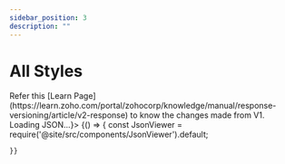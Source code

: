 ```yaml
---
sidebar_position: 3
description: ""
---
```



# All Styles

<Tabs>
<TabItem value="cellStyle" label="Cell Styles Definition" default>
Refer this [Learn Page](https://learn.zoho.com/portal/zohocorp/knowledge/manual/response-versioning/article/v2-response) to know the changes made from V1.
<BrowserOnly fallback={<div>Loading JSON...</div>}>
{() => {
    const JsonViewer = require('@site/src/components/JsonViewer').default;

    }}
</BrowserOnly>

</TabItem>

</Tabs>